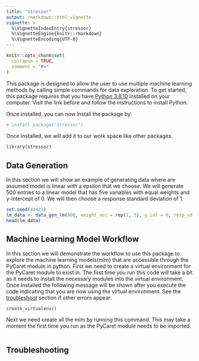```yaml
---
title: "stressor"
output: rmarkdown::html_vignette
vignette: >
  %\VignetteIndexEntry{stressor}
  %\VignetteEngine{knitr::rmarkdown}
  %\VignetteEncoding{UTF-8}
---
```


```r
knitr::opts_chunk$set(
  collapse = TRUE,
  comment = "#>"
)
```

This package is designed to allow the user to use multiple machine learning 
methods by calling simple commands for data exploration. To get started, this 
package requires that you have <a href = https://www.python.org/downloads/release/python-3810/>Python 3.8.10</a>
installed on your computer. Visit the link before and follow the instructions to
install Python. 

Once installed, you can now install the package by:
<!-- Ask Dr. Bean about this. -->
```r
# install.package("stressor")
```

Once installed, we will add it to our work space like other packages.
```r
library(stressor)
```

## Data Generation

In this section we will show an example of generating data where are assumed 
model is linear with a epsilon that we choose. We will generate 500 entries to a
linear model that has five variables with equal weights and y-intercept of 0. 
We will then choose a response standard deviation of 1.
```r
set.seed(43421)
lm_data <- data_gen_lm(500, weight_vec = rep(1, 5), y_int = 0, resp_sd = 1)
head(lm_data)
```

## Machine Learning Model Workflow

In this section we will demonstrate the workflow to use this package to explore
the machine learning models(mlm) that are accessible through the PyCaret module
in python. First we need to create a virtual environment for the PyCaret module
to exist in. The first time you run this code will take a bit as it needs to 
install the necessary modules into the virtual environment. Once installed the 
following message will be shown after you execute the code indicating that you
are now using the virtual environment. See the <a href=#troubleshoot>
troubleshoot</a> section if other errors appear.
```r
create_virtualenv()
```

Next we need create all the mlm by running this command. This may take a moment
the first time you run as the PyCaret module needs to be imported.
```r

```


<div id="troubleshoot">
## Troubleshooting
</div>
